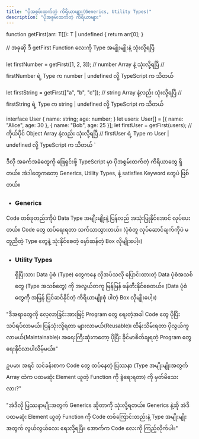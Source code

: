 ```yaml
---
title: "ပိုအစွမ်းထက်တဲ့ ကိရိယာများ(Generics, Utility Types)"
description: "ပိုအစွမ်းထက်တဲ့ ကိရိယာများ"
---
```


function getFirst<T>(arr: T[]): T | undefined {
  return arr[0];
}

// အခုဆို ဒီ getFirst Function လေးကို Type အမျိုးမျိုးနဲ့ သုံးလို့ရပြီ

let firstNumber = getFirst([1, 2, 3]); // number Array နဲ့ သုံးလို့ရပြီ
// firstNumber ရဲ့ Type က number | undefined လို့ TypeScript က သိတယ်

let firstString = getFirst(["a", "b", "c"]); // string Array နဲ့လည်း သုံးလို့ရပြီ
// firstString ရဲ့ Type က string | undefined လို့ TypeScript က သိတယ်

interface User { name: string; age: number; }
let users: User[] = [{ name: "Alice", age: 30 }, { name: "Bob", age: 25 }];
let firstUser = getFirst(users); // ကိုယ်ပိုင် Object Array နဲ့လည်း သုံးလို့ရပြီ
// firstUser ရဲ့ Type က User | undefined လို့ TypeScript က သိတယ်
`

ဒီလို အခက်အခဲတွေကို ဖြေရှင်းဖို့ TypeScript မှာ ပိုအစွမ်းထက်တဲ့ ကိရိယာတွေ ရှိတယ်။ အဲဒါတွေကတော့ Generics, Utility Types, နဲ့ satisfies Keyword တွေပဲ ဖြစ်တယ်။

- ### Generics

Code တစ်ခုတည်းကိုပဲ Data Type အမျိုးမျိုးနဲ့ ပြန်လည် အသုံးပြုနိုင်အောင် လုပ်ပေးတယ်။ Code တွေ ထပ်ရေးရတာ သက်သာသွားတယ်။ (ပုံစံတူ လုပ်ဆောင်ချက်ကိုပဲ မတူညီတဲ့ Type တွေနဲ့ သုံးနိုင်စေတဲ့ မှော်ဆန်တဲ့ Box လိုမျိုးပေါ့။)

- ### Utility Types

  ရှိပြီးသား Data ပုံစံ (Type) တွေကနေ လိုအပ်သလို ပြောင်းထားတဲ့ Data ပုံစံအသစ်တွေ (Type အသစ်တွေ) ကို အလွယ်တကူ မြန်မြန် ဖန်တီးနိုင်စေတယ်။ (Data ပုံစံတွေကို အမြန် ပြင်ဆင်နိုင်တဲ့ ကိရိယာမျိုးစုံ ပါတဲ့ Box လိုမျိုးပေါ့။)

<Aside title="မှတ်ချက်">
  "ဒီအရာတွေကို လေ့လာခြင်းအားဖြင့် Program တွေ ရေးတဲ့အခါ Code တွေ ပိုပြီး
  သပ်ရပ်လာမယ်၊ ပြန်သုံးလို့ရတာ များလာမယ်(Reusable)၊ ထိန်းသိမ်းရတာ
  ပိုလွယ်ကူလာမယ်(Maintainable)၊ အရေးကြီးဆုံးကတော့ ပိုပြီး ခိုင်မာစိတ်ချရတဲ့
  Program တွေ ရေးနိုင်လာပါလိမ့်မယ်။"
</Aside>

ဥပမာ၊ အရင် သင်ခန်းစာက Code တွေ ထပ်နေတဲ့ ပြဿနာ (Type အမျိုးမျိုးအတွက် Array ထဲက ပထမဆုံး Element ယူတဲ့ Function ကို ခွဲရေးရတာ) ကို မှတ်မိသေးလား?"

"အဲဒီလို ပြဿနာမျိုးအတွက် Generics ဆိုတာကို သုံးလို့ရတယ်။ Generics နဲ့ဆို အဲဒီ ပထမဆုံး Element ယူတဲ့ Function ကို Code တစ်ကြောင်းတည်းနဲ့ Type အမျိုးမျိုးအတွက် လွယ်လွယ်လေး ရေးလို့ရပြီ။ အောက်က Code လေးကို ကြည့်လိုက်ပါ။"

<Code code={code} lang="typescript" title="index.ts" />
